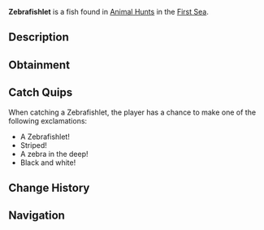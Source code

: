 {{FishInfobox
|image          = Zebrafishlet.png
|rarity         = Limited
|event          = Animal Hunt
|sea            = First Sea
|location       = [[Animals]]
|sublocation    = 
|sources        = Fishing Rod
|radar_location = 
|prog_speed     = +8
|xp             = 650
|weather        = Foggy
|time           = 
|season         = Autumn
|bait           = Insect
|base_weight    = 35
|base_value     = 300
|weight_range   = 26.5
|base_chance    = 90
|base_resil     = 80
}}
'''Zebrafishlet''' is a {{Rarity|Limited}} fish found in [[Animal Hunt]]s in the [[First Sea]].

== Description ==
{{Description|A tiny striped swimmer, darting through the currents like a zebra in the herd.|Bestiary Entry}}

== Obtainment ==
{{Description|Its zebra stripes flicker where the river bends in the fog.|Bestiary Hint}}
{{Fish Availability|
Animal Hunt/First Sea
|top_rods      = 
Training Rod\476102.94\560954.15;
Flimsy Rod\268117.09\224396.66;
Leviathan's Fang Rod\218427.91\111219;
Trident Rod\208138.58\146777.7;
Free Spirit Rod\204923.49\144510.45;
Plastic Rod\134994.79\154625.69;
No-Life Rod\195436.28\255055.14;
Zeus Rod\173015.34\222270.78;
Azure Of Lagoon\189091.55\220284.72;
Frog Rod\157705.33\182627.67;
Seraphic Rod\185134.76\162824.52;
Ethereal Prism Rod\184033.71\36968.74;
Rod Of The Forgotten Fang\179164.13\148778.04;
Challenger's Rod\179104.37\219851.63;
Rod Of The Exalted One\174854.83\111776.42;
Rod Of The Depths\173585.14\177497.7;
Blazebringer Rod\169727.13\211104.26;
Verdant Shear Rod\167776.3\188994.01;
Depthseeker Rod\165394.2\175850.54;
Avalanche Rod\164002.11\156681.7;
Volcanic Rod\162633.23\173171.36;
Steady Rod\86916.4\85183.09
|recommended   = Training Rod
}}

== Catch Quips ==
When catching a Zebrafishlet, the player has a chance to make one of the following exclamations:
* A Zebrafishlet!
* Striped!
* A zebra in the deep!
* Black and white!

== Change History ==
{{Change History|{{subst:Current Version}}}}

== Navigation ==
{{Fish Navbox|Animals}}